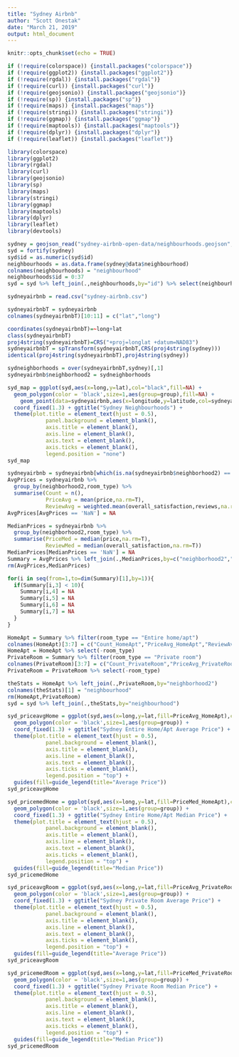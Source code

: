 ---
title: "Sydney Airbnb"
author: "Scott Onestak"
date: "March 21, 2019"
output: html_document
---

```{r setup, include=FALSE}
knitr::opts_chunk$set(echo = TRUE)
```

```{r packages}
if (!require(colorspace)) {install.packages("colorspace")}
if (!require(ggplot2)) {install.packages("ggplot2")}
if (!require(rgdal)) {install.packages("rgdal")}
if (!require(curl)) {install.packages("curl")}
if (!require(geojsonio)) {install.packages("geojsonio")}
if (!require(sp)) {install.packages("sp")}
if (!require(maps)) {install.packages("maps")}
if (!require(stringi)) {install.packages("stringi")}
if (!require(ggmap)) {install.packages("ggmap")}
if (!require(maptools)) {install.packages("maptools")}
if (!require(dplyr)) {install.packages("dplyr")}
if (!require(leaflet)) {install.packages("leaflet")}

library(colorspace)
library(ggplot2)
library(rgdal)
library(curl)
library(geojsonio)
library(sp)
library(maps)
library(stringi)
library(ggmap)
library(maptools)
library(dplyr)
library(leaflet)
library(devtools)
```


```{r read in data}
sydney = geojson_read("sydney-airbnb-open-data/neighbourhoods.geojson", what = "sp")
syd = fortify(sydney)
syd$id = as.numeric(syd$id)
neighbourhoods = as.data.frame(sydney@data$neighbourhood)
colnames(neighbourhoods) = "neighbourhood"
neighbourhoods$id = 0:37
syd = syd %>% left_join(.,neighbourhoods,by="id") %>% select(neighbourhood,id,piece,group,order,hole,lat,long)

sydneyairbnb = read.csv("sydney-airbnb.csv")
```

```{r overlay plot}
sydneyairbnbT = sydneyairbnb
colnames(sydneyairbnbT)[10:11] = c("lat","long")

coordinates(sydneyairbnbT)=~long+lat
class(sydneyairbnbT)
proj4string(sydneyairbnbT)=CRS("+proj=longlat +datum=NAD83")
sydneyairbnbT = spTransform(sydneyairbnbT,CRS(proj4string(sydney)))
identical(proj4string(sydneyairbnbT),proj4string(sydney))

sydneighborhoods = over(sydneyairbnbT,sydney)[,1]
sydneyairbnb$neighborhood2 = sydneighborhoods
```

```{r make map}
syd_map = ggplot(syd,aes(x=long,y=lat),col="black",fill=NA) +
  geom_polygon(color = 'black',size=1,aes(group=group),fill=NA) + 
    geom_point(data=sydneyairbnb,aes(x=longitude,y=latitude,col=sydneyairbnb$neighborhood2),size=.10) +
  coord_fixed(1.3) + ggtitle("Sydney Neighbourhoods") +
  theme(plot.title = element_text(hjust = 0.5),
            panel.background = element_blank(),
            axis.title = element_blank(),
            axis.line = element_blank(),
            axis.text = element_blank(),
            axis.ticks = element_blank(),
            legend.position = "none") 
syd_map
```

```{r descriptive statistics}
sydneyairbnb = sydneyairbnb[which(is.na(sydneyairbnb$neighborhood2) == F),]
AvgPrices = sydneyairbnb %>%
  group_by(neighborhood2,room_type) %>%
  summarise(Count = n(),
            PriceAvg = mean(price,na.rm=T),
            ReviewAvg = weighted.mean(overall_satisfaction,reviews,na.rm=T))
AvgPrices[AvgPrices == 'NaN'] = NA

MedianPrices = sydneyairbnb %>%
  group_by(neighborhood2,room_type) %>%
  summarise(PriceMed = median(price,na.rm=T),
            ReviewMed = median(overall_satisfaction,na.rm=T))
MedianPrices[MedianPrices == 'NaN'] = NA
Summary = AvgPrices %>% left_join(.,MedianPrices,by=c("neighborhood2","room_type"))
rm(AvgPrices,MedianPrices)

for(i in seq(from=1,to=dim(Summary)[1],by=1)){
  if(Summary[i,3] < 10){
    Summary[i,4] = NA
    Summary[i,5] = NA
    Summary[i,6] = NA
    Summary[i,7] = NA
  }
}

HomeApt = Summary %>% filter(room_type == "Entire home/apt")
colnames(HomeApt)[3:7] = c("Count_HomeApt","PriceAvg_HomeApt","ReviewAvg_HomeApt","PriceMed_HomeApt","ReviewMed_HomeApt")
HomeApt = HomeApt %>% select(-room_type)
PrivateRoom = Summary %>% filter(room_type == "Private room")
colnames(PrivateRoom)[3:7] = c("Count_PrivateRoom","PriceAvg_PrivateRoom","ReviewAvg_PrivateRoom","PriceMed_PrivateRoom","ReviewMed_PrivateRoom")
PrivateRoom = PrivateRoom %>% select(-room_type)

theStats = HomeApt %>% left_join(.,PrivateRoom,by="neighborhood2")
colnames(theStats)[1] = "neighbourhood"
rm(HomeApt,PrivateRoom)
syd = syd %>% left_join(.,theStats,by="neighbourhood")
```

```{r stats maps}
syd_priceavgHome = ggplot(syd,aes(x=long,y=lat,fill=PriceAvg_HomeApt),col="black") +
  geom_polygon(color = 'black',size=1,aes(group=group)) +
  coord_fixed(1.3) + ggtitle("Sydney Entire Home/Apt Average Price") +
  theme(plot.title = element_text(hjust = 0.5),
            panel.background = element_blank(),
            axis.title = element_blank(),
            axis.line = element_blank(),
            axis.text = element_blank(),
            axis.ticks = element_blank(),
            legend.position = "top") +
  guides(fill=guide_legend(title="Average Price"))
syd_priceavgHome

syd_pricemedHome = ggplot(syd,aes(x=long,y=lat,fill=PriceMed_HomeApt),col="black") +
  geom_polygon(color = 'black',size=1,aes(group=group)) +
  coord_fixed(1.3) + ggtitle("Sydney Entire Home/Apt Median Price") +
  theme(plot.title = element_text(hjust = 0.5),
            panel.background = element_blank(),
            axis.title = element_blank(),
            axis.line = element_blank(),
            axis.text = element_blank(),
            axis.ticks = element_blank(),
            legend.position = "top") +
  guides(fill=guide_legend(title="Median Price"))
syd_pricemedHome

syd_priceavgRoom = ggplot(syd,aes(x=long,y=lat,fill=PriceAvg_PrivateRoom),col="black") +
  geom_polygon(color = 'black',size=1,aes(group=group)) +
  coord_fixed(1.3) + ggtitle("Sydney Private Room Average Price") +
  theme(plot.title = element_text(hjust = 0.5),
            panel.background = element_blank(),
            axis.title = element_blank(),
            axis.line = element_blank(),
            axis.text = element_blank(),
            axis.ticks = element_blank(),
            legend.position = "top") +
  guides(fill=guide_legend(title="Average Price"))
syd_priceavgRoom

syd_pricemedRoom = ggplot(syd,aes(x=long,y=lat,fill=PriceMed_PrivateRoom),col="black") +
  geom_polygon(color = 'black',size=1,aes(group=group)) +
  coord_fixed(1.3) + ggtitle("Sydney Private Room Median Price") +
  theme(plot.title = element_text(hjust = 0.5),
            panel.background = element_blank(),
            axis.title = element_blank(),
            axis.line = element_blank(),
            axis.text = element_blank(),
            axis.ticks = element_blank(),
            legend.position = "top") +
  guides(fill=guide_legend(title="Median Price"))
syd_pricemedRoom
```





